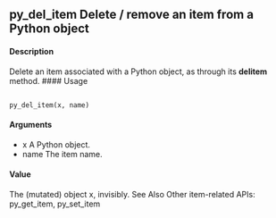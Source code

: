 ## py_del_item Delete / remove an item from a Python object
#### Description 
Delete an item associated with a Python object, as through its __delitem__ method.
#### Usage
<pre><code>
py_del_item(x, name)
</code></pre>

#### Arguments
* x A Python object.
* name The item name.

#### Value
The (mutated) object x, invisibly.
See Also
Other item-related APIs: py_get_item, py_set_item
